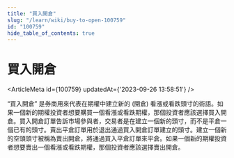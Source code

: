 ```yaml
---
title: "買入開倉"
slug: "/learn/wiki/buy-to-open-100759"
id: "100759"
hide_table_of_contents: true
---
```



# 買入開倉

<ArticleMeta id={100759} updatedAt={'2023-09-26 13:58:51'} />
<div className='border-solid border-b border-t-0 my-4 border-[var(--ifm-color-gray-300)]' />

“買入開倉” 是券商用來代表在期權中建立新的 (開倉) 看漲或看跌頭寸的術語。如果一個新的期權投資者想要購買一個看漲或看跌期權，那個投資者應該選擇買入開倉。買入開倉訂單告訴市場參與者，交易者是在建立一個新的頭寸，而不是平倉一個已有的頭寸。賣出平倉訂單用於退出通過買入開倉訂單建立的頭寸。建立一個新的空頭頭寸被稱為賣出開倉，將通過買入平倉訂單來平倉。如果一個新的期權投資者想要賣出一個看漲或看跌期權，那個投資者應該選擇賣出開倉。
